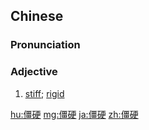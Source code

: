 ==Chinese==
{{zh-forms}}

===Pronunciation===
{{zh-pron
|m=jiāngyìng
|c=goeng1 ngaang6
|cat=a
}}

===Adjective===
{{zh-adj}}

# [[stiff]]; [[rigid]]

[[hu:僵硬]]
[[mg:僵硬]]
[[ja:僵硬]]
[[zh:僵硬]]